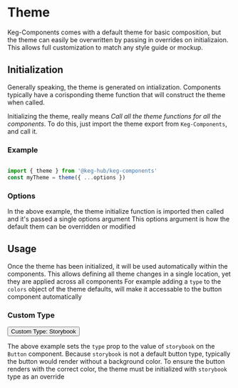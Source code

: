 <!--- Theme.stories.mdx -->



<Meta title="Theme" />

# Theme

Keg-Components comes with a default theme for basic composition, but the theme can easily be overwritten by passing in overrides on initializaion.
This allows full customization to match any style guide or mockup.

## Initialization
Generally speaking, the theme is generated on intialization.
Components typically have a corisponding theme function that will construct the theme when called.

Initializing the theme, really means *Call all the theme functions for all the components*.
To do this, just import the theme export from `Keg-Components`, and call it.

### Example
```js

import { theme } from '@keg-hub/keg-components'
const myTheme = theme({ ...options })

```

### Options
In the above example, the theme initialize function is imported then called and it's passed a single options argument
This options argument is how the default them can be overridden or modified

## Usage
Once the theme has been initialized, it will be used automatically within the components.
This allows defining all theme changes in a single location, yet they are applied across all components
For example adding a `type` to the `colors` object of the theme defaults, will make it accessable to the button component automatically

### Custom Type

<Preview>
  <ReThemeProvider theme={ theme({ defaults: customTheme }) } >
    <View style={{ maxWidth: '80vw', margin: 'auto', marginTop: 30 }}>
      <Button type={'storybook'} >
        Custom Type: Storybook
      </Button>
    </View>
  </ReThemeProvider>
</Preview>

The above example sets the `type` prop to the value of `storybook` on the `Button` component.
Because `storybook` is not a default button type, typically the button would render without a background color.
To ensure the button renders with the correct color, the theme must be initialized with `storybook` type as an override
